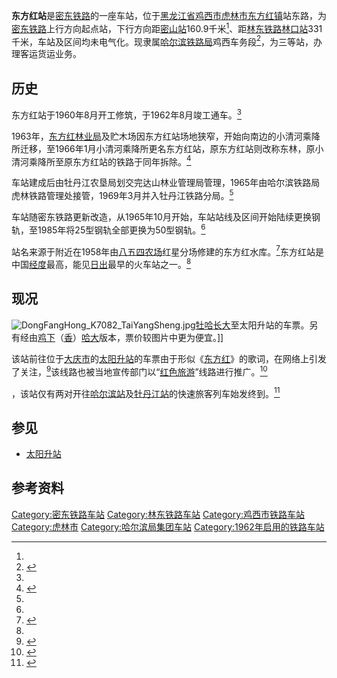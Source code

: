 {{Other uses|subject=位于黑龙江省虎林市的东方红火车站|other=東方紅的其他意思|東方紅}}
{{Infobox China railway station
|车站名称=东方红站
|图片=Dongfanghong Railway Station.jpg
|图片介绍=东方红站站房
|车站拼音= Dongfanghong
|英文名称 = Dongfanghong Railway Station
|车站代码 = 61727<ref>{{cite book|title=中华人民共和国铁路车站代码（GB/T 10302-2010）|publisher=中国标准出版社|year=2010|isbn=155066140495|ignore-isbn-error=true|pages=8}}</ref>
|电报码 = DFB
|拼音码 = DFH
|车站位置=[[黑龙江省|黑龙江省]][[鸡西市|鸡西市]][[虎林市|虎林市]][[东方红镇_(虎林市)|东方红镇]]站东路
|坐标={{coord|46.198021|133.076691|display=inline,title}}
|归属=[[中国铁路哈尔滨局集团有限公司|哈尔滨铁路局]]鸡西车务段
|线路=[[密东铁路|密东铁路]]
|开通运营=1962年
|车站等级=三等站
|使用状态=使用中
}}

'''东方红站'''是[[密东铁路|密东铁路]]的一座车站，位于[[黑龙江省|黑龙江省]][[鸡西市|鸡西市]][[虎林市|虎林市]][[东方红镇_(虎林市)|东方红镇]]站东路，为[[密东铁路|密东铁路]]上行方向起点站，下行方向距[[密山站|密山站]]160.9千米<ref name="牡丹江铁路分局志/密东线" />、距[[林东铁路|林东铁路]][[林口站_(黑龙江省)|林口站]]331千米，车站及区间均未电气化。现隶属[[中国铁路哈尔滨局集团有限公司|哈尔滨铁路局]]鸡西车务段<ref>{{cite web|author=王宝滨|url=http://imharbin.com/post/16246|title=从“东方红”到“太阳升”|publisher=大话哈尔滨|date=2015-06-06|accessdate=2015-08-28|archive-date=2015-08-14|archive-url=https://web.archive.org/web/20150814110534/http://imharbin.com/post/16246|dead-url=no}}</ref>，为三等站，办理客运货运业务。

== 历史 ==
东方红站于1960年8月开工修筑，于1962年8月竣工通车。<ref name="牡丹江铁路分局志/密东线">{{cite book|author=牡丹江铁路分局志编纂委员会|title=牡丹江铁路分局志|publisher=中国铁道出版社|date=1999年5月|isbn=7-113-03234-6|chapter=第二编 铁路建设/第二章 干线/第二节 密东线}}</ref>1963年，[[东方红林业局|东方红林业局]]及贮木场因东方红站场地狭窄，开始向南边的小清河乘降所迁移，至1966年1月小清河乘降所更名东方红站，原东方红站则改称东林，原小清河乘降所至原东方红站的铁路于同年拆除。<ref>{{cite book|author=虎林县志编纂委员会|title=虎林县志|publisher=中国人事出版社|date=1992年10月|isbn=7-80076-339-0|chapter=第六编 交通邮电/第一章 交通/第三节 铁路}}</ref>

车站建成后由牡丹江农垦局划交完达山林业管理局管理，1965年由哈尔滨铁路局虎林铁路管理处接管，1969年3月并入牡丹江铁路分局。<ref name="哈尔滨铁路局志 上册/密东线">{{cite book|author=哈尔滨铁路局志编审委员会|title=哈尔滨铁路局志 上册|publisher=中国铁道出版社|date=1996年11月|isbn=7-113-02521-8|chapter=第二篇 铁路建设/第二章 干线/第五节 密东线}}</ref>

车站随密东铁路更新改造，从1965年10月开始，车站站线及区间开始陆续更换钢轨，至1985年将25型钢轨全部更换为50型钢轨。<ref name="哈尔滨铁路局志 上册/密东线" />

站名来源于附近在1958年由[[八五四农场|八五四农场]]红星分场修建的东方红水库。<ref>{{cite book|author=牡丹江铁路分局志编纂委员会|title=牡丹江铁路分局志|publisher=中国铁道出版社|date=1999年5月|isbn=7-113-03234-6|chapter=附录/三、站名考略}}</ref>东方红站是中国[[经度|经度]]最高，能见[[日出|日出]]最早的火车站之一。<ref name="牡丹江铁路分局志/密东线" />

== 现况 ==
[[File:DongFangHong_K7082_TaiYangSheng.jpg|thumb]][[牡丹江站|牡]][[哈尔滨站|哈]][[长春站|长]][[大安北站|大]]至太阳升站的车票。另有经由[[鸡西站|鸡]][[下城子站|下]]（[[香坊站|香]]）[[哈尔滨站|哈]][[大庆西站|大]]版本，票价较图片中更为便宜。]]

该站前往位于[[大庆市|大庆市]]的[[太阳升站|太阳升站]]的车票由于形似《[[东方红_(歌曲)|东方红]]》的歌词，在网络上引发了关注，<ref>{{cite web |url=http://news.163.com/08/1211/04/4SRSNLIS00011229.html |title=网友曝最牛火车票 由"东方红"到"太阳升" |publisher=华商网 |date=2008-12-11 |accessdate=2015-08-23 |archiveurl=https://www.webcitation.org/6b0Dqhag5?url=http://news.163.com/08/1211/04/4SRSNLIS00011229.html |archivedate=2015-08-23 |deadurl=yes }}</ref>该线路也被当地宣传部门以“[[红色旅游|红色旅游]]”线路进行推广。<ref>{{cite web |url=http://heilongjiang.dbw.cn/system/2009/09/10/052104359.shtml |title="东方红—太阳升"活动12日启动 东北网网友开走红色之旅 |publisher=东北网 |date=2009-09-11 |accessdate=2015-08-23 |archiveurl=https://www.webcitation.org/6b0DssBDP?url=http://heilongjiang.dbw.cn/system/2009/09/10/052104359.shtml |archivedate=2015-08-23 |deadurl=yes }}</ref>

{{as of|2015|8}}，该站仅有两对开往[[哈尔滨站|哈尔滨站]]及[[牡丹江站|牡丹江站]]的快速旅客列车始发终到。<ref>{{cite book|title=哈尔滨铁路局关于公布2015年施工分号运行图的通知【哈铁总（2015）88号】|publisher=哈尔滨铁路局}}</ref>

== 参见 ==
* [[太阳升站|太阳升站]]

== 参考资料 ==
{{reflist}}

{{start rail box}}
{{s-inop|[[迎春站|迎春站]]|23.5千米}}
{{s-line|[[密东铁路|密东铁路]]}}
{{terminus}}
{{end box}}
{{密东铁路}}
{{林东铁路}}

[[Category:密东铁路车站|Category:密东铁路车站]]
[[Category:林东铁路车站|Category:林东铁路车站]]
[[Category:鸡西市铁路车站|Category:鸡西市铁路车站]]
[[Category:虎林市|Category:虎林市]]
[[Category:哈尔滨局集团车站|Category:哈尔滨局集团车站]]
[[Category:1962年启用的铁路车站|Category:1962年启用的铁路车站]]